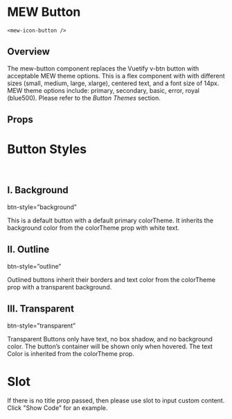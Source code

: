 
# MEW Button 
`<mew-icon-button />`

## Overview

The mew-button component replaces the Vuetify v-btn button with acceptable MEW theme options. This is a flex component with with different sizes (small, medium, large, xlarge), centered text, and a font size of 14px. 
MEW theme options include: primary, secondary, basic, error, royal (blue500). 
Please refer to the *Button Themes* section.

## Props
<Props of={MewIconButton} />

# Button Styles

<br/>

## I. Background

btn-style=”background”

This is a default button with a default primary colorTheme. It inherits the background color from the colorTheme prop with white text.
<Preview><Story id="mewbutton--background-button" /></Preview>

## II. Outline

btn-style=”outline”

Outlined buttons inherit their borders and text color from the colorTheme prop with a transparent background. 

<Preview><Story id="mewbutton--outline-button" /></Preview>


## III. Transparent
btn-style=”transparent”

Transparent Buttons only have text, no box shadow, and no background color. The button’s container will be shown only when hovered. The text Color is inherited from the colorTheme prop.

<Preview><Story id="mewbutton--transparent-button" /></Preview>

# Slot
If there is no title prop passed, then please use slot to input custom content. Click "Show Code" for an example.
<Preview><Story id="mewbutton--slot-button" /></Preview>
